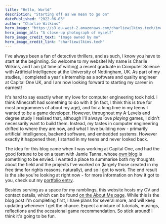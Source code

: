 ```yaml
---
title: "Hello, World"
description: "Starting off as we mean to go on"
datePublished: "2022-06-03"
author: "Charlie Wilkins"
hero_image: "https://s3.eu-west-2.amazonaws.com/charliewilkins.tech/images/headshot.png"
hero_image_alt: "A close-up photograph of myself"
hero_image_credit_text: "Image owned by me"
hero_image_credit_link: "charliewilkins.tech"
---
```


I've always been a fan of detective thrillers, and as such, I know you have to
start at the beginning. So welcome to my website! My name is Charlie Wilkins,
and I am (at time of writing) a recent graduate in Computer Science with Artificial
Intelligence at the University of Nottingham, UK. As part of my studies, I
completed a year's internship as a software and quality engineer at Capital One
UK, and I am now looking forward to starting my career in earnest!

It's hard to say exactly when my love for computer engineering took hold. I
think Minecraft had something to do with it (in fact, I think this is true for
most programmers of about my age), and for a long time in my teens I wanted to
be a game developer. However, throughout my A-Levels and degree study I realised
that, although I'll always love *playing* games, I didn't necessarily want to
build them. Instead, my tastes in computer engineering drifted to where they are
now, and what I love building now - primarily artificial intelligence, backend
software, and embedded systems. However exactly it happened then, I started in
my teens and never looked back.

The idea for this blog came when I was working at Capital One, and had the good
fortune to be on a team with Jamie Tanna, whose [own blog](https://www.jvt.me) is something to be
envied. I wanted a place to summarise both my thoughts about the field and the
projects I've worked on (largely those created in my free time for rights
reasons, naturally), and so I got to work. The end result is the site you're
looking at right now - for more information on how it got to you, check out my
[portfolio entry](https://www.charliewilkins.tech/portfolio/portfolio-site).

Besides serving as a space for my ramblings, this website hosts my CV and contact
details, which can be found [on the About Me page](https://www.charliewilkins.tech/about). While this is the
blog post I'm completing first, I have plans for several more, and will keep
updating whenever I get the chance. Expect a mixture of tutorials, musings,
reflections and the occasional game recommendation. So stick around! I think
it's going to be fun.

